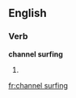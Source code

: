 
==English==

===Verb===
'''channel surfing'''

# {{present participle of|[[channel surf]]}}

[[fr:channel surfing]]